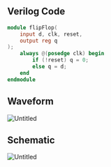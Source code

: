 ## Verilog Code

```verilog
module flipFlop(
    input d, clk, reset, 
    output reg q
);
    always @(posedge clk) begin
        if (!reset) q = 0;
        else q = d;
    end
endmodule
```

## Waveform

![Untitled](https://prod-files-secure.s3.us-west-2.amazonaws.com/da3a4f3a-a694-4c1d-bcb4-b25d50a7db8e/20fd5a39-e813-4854-bad4-475dffb18721/Untitled.png)

## Schematic

![Untitled](https://prod-files-secure.s3.us-west-2.amazonaws.com/da3a4f3a-a694-4c1d-bcb4-b25d50a7db8e/e3f42249-8343-40bc-b3d8-63b6982b0de9/Untitled.png)
